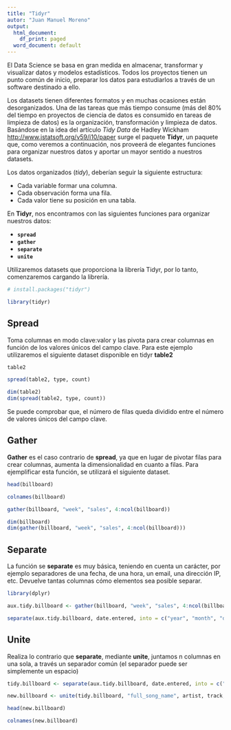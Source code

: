 ```yaml
---
title: "Tidyr"
autor: "Juan Manuel Moreno"
output:
  html_document:
    df_print: paged
  word_document: default
---
```


El Data Science se basa en gran medida en almacenar, transformar y visualizar datos y modelos estadísticos. Todos los proyectos tienen un punto común de inicio, preparar los datos para estudiarlos a través de un software destinado a ello.

Los datasets tienen diferentes formatos y en muchas ocasiones están desorganizados. Una de las tareas que más tiempo consume (más del 80% del tiempo en proyectos de ciencia de datos es consumido en tareas de limpieza de datos) es la organización, transformación y limpieza de datos. Basándose en la idea del artículo *Tidy Data* de Hadley Wickham <http://www.jstatsoft.org/v59/i10/paper> surge el paquete **Tidyr**, un paquete que, como veremos a continuación, nos proveerá de elegantes funciones para organizar nuestros datos y aportar un mayor sentido a nuestros datasets.

Los datos organizados (*tidy*), deberían seguir la siguiente estructura:

-   Cada variable formar una columna.
-   Cada observación forma una fila.
-   Cada valor tiene su posición en una tabla.

En **Tidyr**, nos encontramos con las siguientes funciones para organizar nuestros datos:

-   **`spread`**
-   **`gather`**
-   **`separate`**
-   **`unite`**

Utilizaremos datasets que proporciona la librería Tidyr, por lo tanto, comenzaremos cargando la librería.

```r
# install.packages("tidyr")

library(tidyr)
```

## Spread

Toma columnas en modo clave:valor y las pivota para crear columnas en función de los valores únicos del campo clave. Para este ejemplo utilizaremos el siguiente dataset disponible en tidyr **table2**

```r
table2
```

```r
spread(table2, type, count)
```

```r
dim(table2)
dim(spread(table2, type, count))
```

Se puede comprobar que, el número de filas queda dividido entre el número de valores únicos del campo clave.

## Gather

**Gather** es el caso contrario de **spread**, ya que en lugar de pivotar filas para crear columnas, aumenta la dimensionalidad en cuanto a filas. Para ejemplificar esta función, se utilizará el siguiente dataset.

```r
head(billboard)
```

```r
colnames(billboard)
```

```r
gather(billboard, "week", "sales", 4:ncol(billboard))
```

```r
dim(billboard)
dim(gather(billboard, "week", "sales", 4:ncol(billboard)))
```

## Separate

La función se **separate** es muy básica, teniendo en cuenta un carácter, por ejemplo separadores de una fecha, de una hora, un email, una dirección IP, etc. Devuelve tantas columnas cómo elementos sea posible separar.

```r
library(dplyr)

aux.tidy.billboard <- gather(billboard, "week", "sales", 4:ncol(billboard))

separate(aux.tidy.billboard, date.entered, into = c("year", "month", "day"), sep = "-") %>% head()
```

## Unite

Realiza lo contrario que **separate**, mediante **unite**, juntamos n columnas en una sola, a través un separador común (el separador puede ser simplemente un espacio)

```r
tidy.billboard <- separate(aux.tidy.billboard, date.entered, into = c("year", "month", "day"), sep = "-")

new.billboard <- unite(tidy.billboard, "full_song_name", artist, track, sep = ' - ')
```

```r
head(new.billboard)
```

```r
colnames(new.billboard)
```
